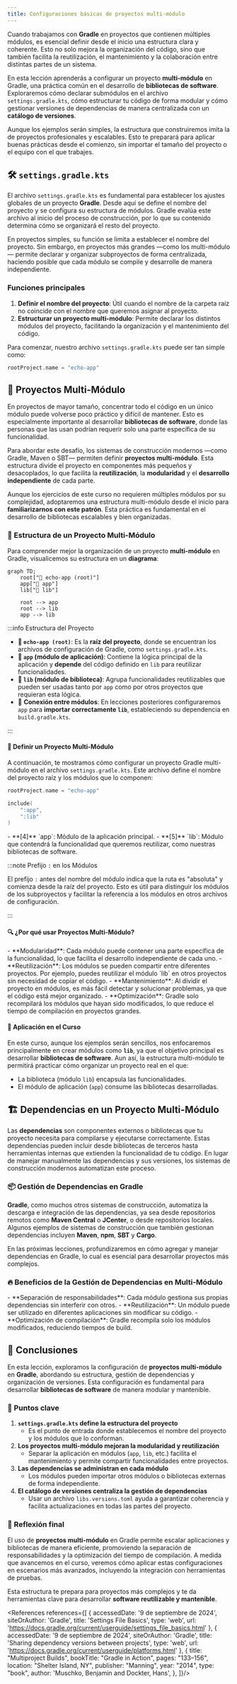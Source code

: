 ```yaml
---
title: Configuraciones básicas de proyectos multi-módulo
---
```


<ReadingTime />
<GithubRepoLink user="r8vnhill" repo="echo-app-kt" />

Cuando trabajamos con **Gradle** en proyectos que contienen múltiples módulos, es esencial definir desde el inicio una estructura clara y coherente. Esto no solo mejora la organización del código, sino que también facilita la reutilización, el mantenimiento y la colaboración entre distintas partes de un sistema.

En esta lección aprenderás a configurar un proyecto **multi-módulo** en Gradle, una práctica común en el desarrollo de **bibliotecas de software**. Exploraremos cómo declarar submódulos en el archivo `settings.gradle.kts`, cómo estructurar tu código de forma modular y cómo gestionar versiones de dependencias de manera centralizada con un **catálogo de versiones**.

Aunque los ejemplos serán simples, la estructura que construiremos imita la de proyectos profesionales y escalables. Esto te preparará para aplicar buenas prácticas desde el comienzo, sin importar el tamaño del proyecto o el equipo con el que trabajes.

## 🛠️ `settings.gradle.kts`

El archivo `settings.gradle.kts` es fundamental para establecer los ajustes globales de un proyecto **Gradle**. Desde aquí se define el nombre del proyecto y se configura su estructura de módulos. Gradle evalúa este archivo al inicio del proceso de construcción, por lo que su contenido determina cómo se organizará el resto del proyecto.

En proyectos simples, su función se limita a establecer el nombre del proyecto. Sin embargo, en proyectos más grandes —como los multi-módulo— permite declarar y organizar subproyectos de forma centralizada, haciendo posible que cada módulo se compile y desarrolle de manera independiente.

### Funciones principales

1. **Definir el nombre del proyecto**: Útil cuando el nombre de la carpeta raíz no coincide con el nombre que queremos asignar al proyecto.
2. **Estructurar un proyecto multi-módulo**: Permite declarar los distintos módulos del proyecto, facilitando la organización y el mantenimiento del código.

Para comenzar, nuestro archivo `settings.gradle.kts` puede ser tan simple como:

```kotlin showLineNumbers title="settings.gradle.kts"
rootProject.name = "echo-app"
``` 

## 📂 Proyectos Multi-Módulo

En proyectos de mayor tamaño, concentrar todo el código en un único módulo puede volverse poco práctico y difícil de mantener. Esto es especialmente importante al desarrollar **bibliotecas de software**, donde las personas que las usan podrían requerir solo una parte específica de su funcionalidad.

Para abordar este desafío, los sistemas de construcción modernos —como Gradle, Maven o SBT— permiten definir **proyectos multi-módulo**. Esta estructura divide el proyecto en componentes más pequeños y desacoplados, lo que facilita la **reutilización**, la **modularidad** y el **desarrollo independiente** de cada parte.

Aunque los ejercicios de este curso no requieren múltiples módulos por su complejidad, adoptaremos una estructura multi-módulo desde el inicio para **familiarizarnos con este patrón**. Esta práctica es fundamental en el desarrollo de bibliotecas escalables y bien organizadas.

### 📌 Estructura de un Proyecto Multi-Módulo

Para comprender mejor la organización de un proyecto **multi-módulo** en Gradle, visualicemos su estructura en un **diagrama**:

```mermaid
graph TD;
    root["📂 echo-app (root)"]
    app["📂 app"]
    lib["📂 lib"]

    root --> app
    root --> lib
    app --> lib
```

:::info Estructura del Proyecto

- **📂 `echo-app (root)`**: Es la **raíz del proyecto**, donde se encuentran los archivos de configuración de Gradle, como `settings.gradle.kts`.
- **📂 `app` (módulo de aplicación)**: Contiene la lógica principal de la aplicación y **depende** del código definido en `lib` para reutilizar funcionalidades.
- **📂 `lib` (módulo de biblioteca)**: Agrupa funcionalidades reutilizables que pueden ser usadas tanto por `app` como por otros proyectos que requieran esta lógica.
- 🔗 **Conexión entre módulos**: En lecciones posteriores configuraremos `app` para **importar correctamente `lib`**, estableciendo su dependencia en `build.gradle.kts`.

:::

#### 📜 Definir un Proyecto Multi-Módulo

A continuación, te mostramos cómo configurar un proyecto Gradle multi-módulo en el archivo `settings.gradle.kts`. Este archivo define el nombre del proyecto raíz y los módulos que lo componen:

```kotlin showLineNumbers title="settings.gradle.kts"
rootProject.name = "echo-app"

include(
    ":app",
    ":lib"
)
```

<Explanation>
    - **[4]** `app`: Módulo de la aplicación principal.
    - **[5]** `lib`: Módulo que contendrá la funcionalidad que queremos reutilizar, como nuestras bibliotecas de software.
</Explanation>

:::note Prefijo `:` en los Módulos

El prefijo `:` antes del nombre del módulo indica que la ruta es "absoluta" y comienza desde la raíz del proyecto. Esto es útil para distinguir los módulos de los subproyectos y facilitar la referencia a los módulos en otros archivos de configuración.

:::

#### 🔍 ¿Por qué usar Proyectos Multi-Módulo?

<ProCons>
    <Pros>
        - **Modularidad**: Cada módulo puede contener una parte específica de la funcionalidad, lo que facilita el desarrollo independiente de cada uno.
        - **Reutilización**: Los módulos se pueden compartir entre diferentes proyectos. Por ejemplo, puedes reutilizar el módulo `lib` en otros proyectos sin necesidad de copiar el código.
        - **Mantenimiento**: Al dividir el proyecto en módulos, es más fácil detectar y solucionar problemas, ya que el código está mejor organizado.
        - **Optimización**: Gradle solo recompilará los módulos que hayan sido modificados, lo que reduce el tiempo de compilación en proyectos grandes.
    </Pros>
</ProCons>

#### 🚀 Aplicación en el Curso

En este curso, aunque los ejemplos serán sencillos, nos enfocaremos principalmente en crear módulos como **`lib`**, ya que el objetivo principal es desarrollar **bibliotecas de software**. Aun así, la estructura multi-módulo te permitirá practicar cómo organizar un proyecto real en el que:
- La biblioteca (módulo `lib`) encapsula las funcionalidades.
- El módulo de aplicación (`app`) consume las bibliotecas desarrolladas.

## 🏗️ Dependencias en un Proyecto Multi-Módulo

Las **dependencias** son componentes externos o bibliotecas que tu proyecto necesita para compilarse y ejecutarse correctamente. Estas dependencias pueden incluir desde bibliotecas de terceros hasta herramientas internas que extienden la funcionalidad de tu código. En lugar de manejar manualmente las dependencias y sus versiones, los sistemas de construcción modernos automatizan este proceso.

### 📦 Gestión de Dependencias en Gradle

**Gradle**, como muchos otros sistemas de construcción, automatiza la descarga e integración de las dependencias, ya sea desde repositorios remotos como **Maven Central** o **JCenter**, o desde repositorios locales. Algunos ejemplos de sistemas de construcción que también gestionan dependencias incluyen **Maven**, **npm**, **SBT** y **Cargo**.

En las próximas lecciones, profundizaremos en cómo agregar y manejar dependencias en Gradle, lo cual es esencial para desarrollar proyectos más complejos.

### 🔥 Beneficios de la Gestión de Dependencias en Multi-Módulo

<ProCons>
    <Pros>
        - **Separación de responsabilidades**: Cada módulo gestiona sus propias dependencias sin interferir con otros.
        - **Reutilización**: Un módulo puede ser utilizado en diferentes aplicaciones sin modificar su código.
        - **Optimización de compilación**: Gradle recompila solo los módulos modificados, reduciendo tiempos de build.
    </Pros>
</ProCons>

## 🎯 Conclusiones

En esta lección, exploramos la configuración de **proyectos multi-módulo** en **Gradle**, abordando su estructura, gestión de dependencias y organización de versiones. Esta configuración es fundamental para desarrollar **bibliotecas de software** de manera modular y mantenible.

### 🔑 Puntos clave

1. **`settings.gradle.kts` define la estructura del proyecto**  
   - Es el punto de entrada donde establecemos el nombre del proyecto y los módulos que lo conforman.
2. **Los proyectos multi-módulo mejoran la modularidad y reutilización**  
   - Separar la aplicación en módulos (`app`, `lib`, etc.) facilita el mantenimiento y permite compartir funcionalidades entre proyectos.
3. **Las dependencias se administran en cada módulo**  
   - Los módulos pueden importar otros módulos o bibliotecas externas de forma independiente.
4. **El catálogo de versiones centraliza la gestión de dependencias**  
   - Usar un archivo `libs.versions.toml` ayuda a garantizar coherencia y facilita actualizaciones en todas las partes del proyecto.

### 🚀 Reflexión final

El uso de **proyectos multi-módulo** en Gradle permite escalar aplicaciones y bibliotecas de manera eficiente, promoviendo la separación de responsabilidades y la optimización del tiempo de compilación. A medida que avancemos en el curso, veremos cómo aplicar estas configuraciones en escenarios más avanzados, incluyendo la integración con herramientas de pruebas.

Esta estructura te prepara para proyectos más complejos y te da herramientas clave para desarrollar **software reutilizable y mantenible**.

<div className="language-card-container">
    <LanguageCards.MesonCard link="/docs/build-systems/modular-design/meson" />
    <LanguageCards.CabalCard link="/docs/build-systems/modular-design/cabal" />
    <LanguageCards.MavenCard link="/docs/build-systems/modular-design/maven" />
    <LanguageCards.UvCard link="/docs/build-systems/modular-design/uv" />
    <LanguageCards.SbtCard link="/docs/build-systems/modular-design/sbt" />
    <LanguageCards.SwiftCard link="/docs/build-systems/modular-design/swift" />
</div>

<References references={[
    {
        accessedDate: '9 de septiembre de 2024',
        siteOrAuthor: 'Gradle',
        title: 'Settings File Basics',
        type: 'web',
        url: 'https://docs.gradle.org/current/userguide/settings_file_basics.html'
    },
    {
        accessedDate: '9 de septiembre de 2024',
        siteOrAuthor: 'Gradle',
        title: 'Sharing dependency versions between projects',
        type: 'web',
        url: 'https://docs.gradle.org/current/userguide/platforms.html'
    },
    {
        title: "Multiproject Builds",
        bookTitle: "Gradle in Action",
        pages: "133–156",
        location: "Shelter Island, NY",
        publisher: "Manning",
        year: "2014",
        type: "book",
        author: 'Muschko, Benjamin and Dockter, Hans',
    },
]}/>
